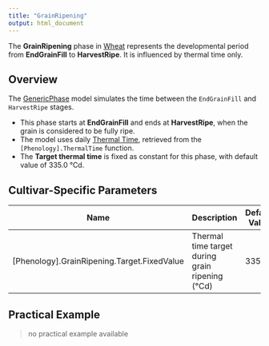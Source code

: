 ```yaml
---
title: "GrainRipening"
output: html_document
---
```



The **GrainRipening** phase in [Wheat](/docs/Plants/Wheat) represents the developmental period from **EndGrainFill** to **HarvestRipe**. It is influenced by thermal time only.

## Overview

The [GenericPhase](/docs/Models/PMF/Phenology/Phases/GenericPhase.qmd) model simulates the time between the `EndGrainFill` and `HarvestRipe` stages.

- This phase starts at **EndGrainFill** and ends at **HarvestRipe**, when the grain is considered to be fully ripe.
- The model uses daily [Thermal Time](ThermalTime.qmd), retrieved from the `[Phenology].ThermalTime` function.
- The **Target thermal time** is fixed as constant for this phase, with default value of 335.0 °Cd.


## Cultivar-Specific Parameters

| Name       | Description                                         | Default Value |
|------------|-----------------------------------------------------|---------------|
| [Phenology].GrainRipening.Target.FixedValue   | Thermal time target during grain ripening (°Cd)      | 335.0          |

## Practical Example

> no practical example available
